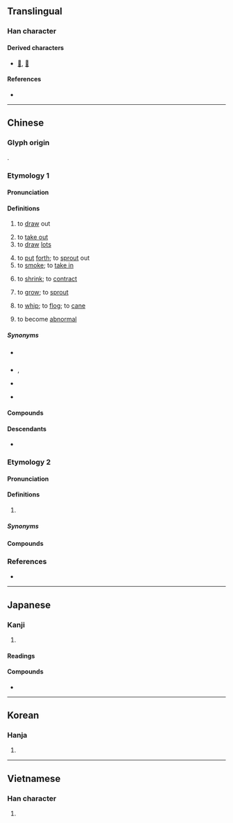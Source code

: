 {{character info}}
==Translingual==

===Han character===
{{Han char|rn=64|rad=手|as=05|sn=8|four=55060|canj=QLW|ids=⿰扌由}}

====Derived characters====
* [[𫽹]], [[菗]]

====References====
* {{Han ref|kx=0424.080|dkj=11930|dj=0772.040|hdz=31852.020|uh=62BD|ud=25277|bh=A9E2|bd=43490}}

----

==Chinese==

===Glyph origin===
{{Han etym}}
{{Han compound|手|由|alt1=扌|ls=psc|c1=s|c2=p}}.

===Etymology 1===
{{zh-forms|alt=㩅-ancient}}

====Pronunciation====
{{zh-pron
|m=chōu
|m-s=cou1
|c=cau1
|h=pfs=chhû
|md=
|mn=thiu
|mn-t=tiu1
|w=
|ma=y
|mc=y
|oc=y
|cat=v
}}

====Definitions====
{{zh-hanzi}}

# to [[draw]] out
#: {{zh-co|抽水|to '''pump''' water}}
# to [[take out]] {{gl|object, person, time, etc.}}
# to [[draw]] [[lots]]
#: {{zh-co|抽獎|to '''draw''' for a prize}}
#: {{zh-co|抽籤|to '''draw''' lots}}
# to [[put]] [[forth]]; to [[sprout]] out
# to [[smoke]]; to [[take in]]
#: {{zh-co|抽煙|to '''smoke'''}}
# to [[shrink]]; to [[contract]]
# {{lb|zh|literary|or in compounds}} to [[grow]]; to [[sprout]]
# to [[whip]]; to [[flog]]; to [[cane]]
# {{lb|zh|slang}} to become [[abnormal]]
#: {{zh-x|我 顯示器 抽 了。|My monitor '''went crazy'''.}}

=====Synonyms=====
* {{s|to smoke}} {{zh-l|吸}}
* {{s|to shrink}} {{zh-l|收縮}}, {{zh-l|縮}}
* {{s|to grow}} {{zh-l|長出}}
* {{s|to whip}}
{{zh-syn-saurus|鞭打}}

====Compounds====
{{zh-der|抽水|抽象|剔抽禿刷|剔抽禿揣|剝皮抽筋|十抽一|工作抽查|工作抽樣|底線抽球|打抽豐|抽丁|抽丁拔楔|抽付|抽公籤|抽冷子|抽分|抽剝|抽功夫|抽動|抽印|抽取|抽咽|抽噎|抽地|抽子|抽屜|抽後腿|抽心|抽打|抽抽噎噎|抽換|抽搐|抽搭|抽斗|抽暇|抽替|抽查|抽條|抽梯子|抽樣|抽樣調查|抽檢|抽氣機|抽油煙機|抽泣|抽獎|抽球|抽瘋|抽稅|抽穗|抽空|抽筋|抽筋剝皮|抽筋拔骨|抽簡祿馬|抽簪|抽籤|抽紗|抽絲|抽絲剝繭|抽緒|抽縐|抽考|抽胎換骨|抽腳|抽芽|抽菸|抽蓄發電|抽薪止沸|抽血|抽調|抽豐|抽象主義|抽象名詞|抽象派|抽象畫|抽身|抽釐|抽閒|抽青配白|抽鞭子|抽頭|抽風機|抽驗|抽黃對白|抽點|抽鼻兒|拉抽屜|擢髮抽腸|瀝膽抽腸|皮裡抽肉|線抽傀儡|辦抽|過橋抽板|過河抽板|釜底抽薪|開場抽頭|隨機抽樣|抽繹|透抽:thàu-thiu|抽氣扇}}

====Descendants====
* {{desc|mn|татах||to inhale|sml=y}}

===Etymology 2===
{{zh-forms|alt=揪,搊}}

====Pronunciation====
{{zh-pron
|c=cau1
|cat=cls
}}

====Definitions====
{{zh-hanzi}}

# {{lb|zh|Cantonese}} {{zh-classifier|[[strung]], [[bunch]]ed or [[cluster]]ed objects}}
#: {{zh-co|一 抽 鎖匙|a '''bunch''' of keys|C}}
#: {{zh-co|一 抽 提子|a '''bunch''' of grapes|C}}

=====Synonyms=====
{{zh-dial|串}}

====Compounds====
{{zh-der|一抽二掕}}

===References===
* {{R:yue:Hanzi}}

{{zh-cat|Beginning|Smoking}}

----

==Japanese==

===Kanji===
{{ja-kanji|grade=c|rs=手05}}

# {{rfdef|ja|sort=手05}}

====Readings====
{{ja-readings
|goon=ちゅう
|kanon=ちゅう
|kun=ぬ-く, ひ-く
}}

====Compounds====
* {{ja-r|抽象|ちゅうしょう}}

----

==Korean==

===Hanja===
{{ko-hanja|추}}

# {{rfdef|ko|sort=手05}}

----

==Vietnamese==

===Han character===
{{vi-readings|readings=trừu,ắp,ép,ẹp,trìu|rs=手05}}

# {{rfdef|vi|rs=手05}}